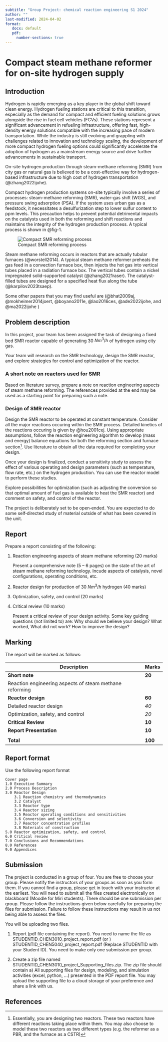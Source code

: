 ```yaml
---
subtitle: "Group Project: chemical reaction engineering S1 2024"
author: ""
last-modified: 2024-04-02
format:
   docx: default
   pdf:
     number-sections: true
---
```


# Compact steam methane reformer for on-site hydrogen supply

## Introduction

Hydrogen is rapidly emerging as a key player in the global shift toward clean
energy. Hydrogen fueling stations are critical to this transition, especially
as the demand for compact and efficient fueling solutions grows alongside the
rise in fuel cell vehicles (FCVs). These stations represent a significant
advancement in refueling infrastructure, offering fast, high-density energy
solutions compatible with the increasing pace of modern transportation. While
the industry is still evolving and grappling with challenges related to
innovation and technology scaling, the development of more compact hydrogen
fueling options could significantly accelerate the adoption of hydrogen as a
mainstream energy source and drive further advancements in sustainable
transport.

On-site hydrogen production through steam-methane reforming (SMR) from city gas
or natural gas is believed to be a cost-effective way for hydrogen-based
infrastructure due to high cost of hydrogen transportation (@zhang2022ijohe). 

Compact hydrogen production systems on-site typically involve a series of
processes: steam-methane reforming (SMR), water-gas shift (WGS), and pressure
swing adsorption (PSA). If the system uses urban gas as a feedstock, it
necessitates a desulfurization step to lower sulfur content to ppm levels. This
precaution helps to prevent potential detrimental impacts on the catalysts used
in both the reforming and shift reactions and maintains the integrity of the
hydrogen production process. A typical process is shown in @fig-1. 

![Compact SMR reforming process](../../assets/images/hyserve30-reforming-process.png){#fig-1}

Steam methane reforming occurs in reactors that are actually tubular furnaces
(@worstell2014). A typical steam methane reformer preheats the gas feed in a
convection furnace box, then injects the hot gas into vertical tubes placed in
a radiation furnace box. The vertical tubes contain a nickel impregnated
solid-supported catalyst (@zhang2021raser). The catalyst-filled tubes are
designed for a specified heat flux along the tube (@karpilov2023tsaep).

Some other papers that you may find useful are (@bhat2009aj,
@mokheimer2014joert, @boyano2011e, @lao2016ces, @ade2022ijohe, and @ma2022ijohe )

## Problem description

In this project, your team has been assigned the task of designing a fixed bed
SMR reactor capable of generating 30 $Nm^3/h$ of hydrogen using city gas. 

Your team will research on the SMR technology, design the SMR reactor, and
explore strategies for control and optimization of the reactor. 

### A short note on reactors used for SMR

Based on literature survey, prepare a note on reaction engineering aspects of
steam methane reforming. The references provided at the end may be used as a
starting point for preparing such a note.

### Design of SMR reactor

Design the SMR reactor to be operated at constant temperature. Consider all the
major reactions occuring within the SMR process. Detailed kinetics of the
reactions occuring is given by @hou2001cej. Using appropriate assumptions,
follow the reaction engineering algorithm to develop (mass and energy) balance
equations for both the reforming section and furnace section[^1]. Use
literature to obtain all the data required for completing your design. 

[^1]: Essentially, you are designing two reactors. These two reactors have
different reactions taking place within them. You may also choose to model
these two reactors as two different types (e.g. the reformer as a PBR, and the
furnace as a CSTR)

Once your design is finalized, conduct a sensitivity study to assess the effect
of various operating and design parameters (such as temperature, flow rate,
etc.) on the hydrogen production.  You can use the reactor model to perform these studies.  

Explore possibilities for optimization (such as adjusting the conversion so
that optimal amount of fuel gas is available to heat the SMR reactor) and comment on safety, and control of the reactor. 

The project is deliberately set to be open‐ended. You are expected to do some
self‐directed study of material outside of what has been covered in the unit. 

## Report

Prepare a report consisting of the following:

1. Reaction engineering aspects of steam methane reforming \hfill (20 marks) 

   Present a comprehensive note (5 – 6 pages) on the state of the art of 
   steam methane reforming technology. Incude aspects of catalysis, novel
   configurations, operating conditions, etc.

2. Reactor design for production of 30 $Nm^3/h$ hydrogen \hfill (40 marks) 

3. Optimization, safety, and control \hfill (20 marks)

4. Critical review \hfill (10 marks)

   Present a critical review of your design activity.
   Some key guiding questions (not limited to) are: 
   Why should we believe your design?
   What worked, What did not work?
   How to improve the design?

## Marking

The report will be marked as follows:

| Description   | Marks |
| - | - |
| **Short note** | **20** |
| Reaction engineering aspects of steam methane reforming||
| **Reactor design** | **60**|
| Detailed reactor design |_40_|
| Optimization, safety, and control | _20_ |
| **Critical Review** |**10** |
| **Report Presentation** | **10**     |
|                     |       |
| **Total**             | **100**    |

## Report format

Use the following report format

```
Cover page
1.0 Executive Summary
2.0 Process Description
3.0 Reactor Design
	3.1 Reaction chemistry and thermodynamics
	3.2 Catalyst
	3.3 Reactor type
	3.4 Reactor sizing
	3.5 Reactor operating conditions and sensitivities
	3.6 Conversion and selectivity
	3.7 Reactor concentration profiles
	3.8 Materials of construction
5.0 Reactor optimization, safety, and control
6.0 Critical review
7.0 Conclusions and Recommendations
8.0 References
9.0 Appendices
```
## Submission

The project is conducted in a group of four. 
You are free to choose your group.
Please notify the instructors of your groups as soon as you form them.
If you cannot find a group, please get in touch with your instructor at the earliest.
You will need to submit all the files created electronically on blackboard (Moodle for Miri students).
There should be one submission per group. 
Please follow the instructions given below carefully for preparing the files for submission.
Failure to follow these instructions may result in us not being able to assess the files.

You will be uploading two files.

1.  Report (pdf file containing the report).
    You need to name the file as STUDENTID_CHEN3010_project_report.pdf (or )
    STUDENTID_CHEN5040_project_report.pdf (Replace STUDENTID with your Student
    ID). You need to make only one submission per group.

2.  Create a zip file named STUDENTID_CHEN3010_project_Supporting_files.zip.
    The zip file should contain a) All supporting files for design, modeling,
    and simulation activities (excel, python, ...) presented in the PDF report
    file. You may upload the supporting file to a cloud storage of your preference
    and share a link with us.

## References



